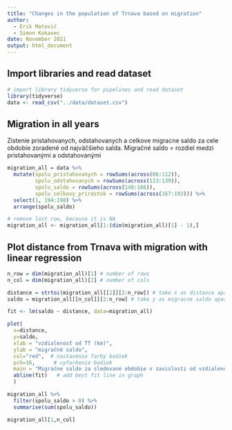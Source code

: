 ```yaml
---
title: "Changes in the population of Trnava based on migration"
author: 
  - Erik Matovič
  - Simon Kokavec
date: November 2021
output: html_document
---
```


## Import libraries and read dataset

```r
# import library tidyverse for pipelines and read dataset
library(tidyverse)                
data <- read_csv("../data/dataset.csv")
```

## Migration in all years
Zistenie pristahovanych, odstahovanych a celkove migracne saldo za cele obdobie
zoradené od najväčšieho salda.
Migračné saldo = rozdiel medzi pristahovanými a odstahovanými 

```r
migration_all = data %>%
  mutate(spolu_pristahovanych = rowSums(across(86:112)),
         spolu_odstahovanych = rowSums(across(113:139)),
         spolu_saldo = rowSums(across(140:166)),
         spolu_celkovy_prirastok = rowSums(across(167:193))) %>%
  select(1, 194:198) %>%
  arrange(spolu_saldo)

# remove last row, because it is NA
migration_all <- migration_all[1:(dim(migration_all)[1] - 1),]
```

## Plot distance from Trnava with migration with linear regression

```r
n_row = dim(migration_all)[1] # number of rows
n_col = dim(migration_all)[2] # number of cols

distance = strtoi(migration_all[[2]][2:n_row]) # take x as distance apart from TT
saldo = migration_all[[n_col]][2:n_row] # take y as migracne saldo aparto from TT

fit <- lm(saldo ~ distance, data=migration_all)

plot(
  x=distance,      
  y=saldo,  
  xlab = "vzdialenosť od TT (km)",
  ylab = "migračné saldo",
  col="red",  # nastavenie farby bodiek
  pch=16,      # vyfarbenie bodiek
  main = "Migračne saldo za sledované obdobie v zavislosti od vzdialenosti od TT",
  abline(fit)   # add best fit line in graph
  )
```



```r
migration_all %>% 
  filter(spolu_saldo > 0) %>%
  summarise(sum(spolu_saldo))
```



```r
migration_all[1,n_col]
```

